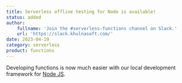 ```yaml
---
title: Serverless offline testing for Node is available!
status: added
author:
    fullname: 'Join the #serverless-functions channel on Slack.'
    url: 'https://slack.khulnasoft.com/'
date: 2023-04-19
category: serverless
product: functions
---
```


Developing functions is now much easier with our local development framework for [Node JS](https://github.com/khulnasoft/serverless-functions-node#%EF%B8%8F-quickstart).


